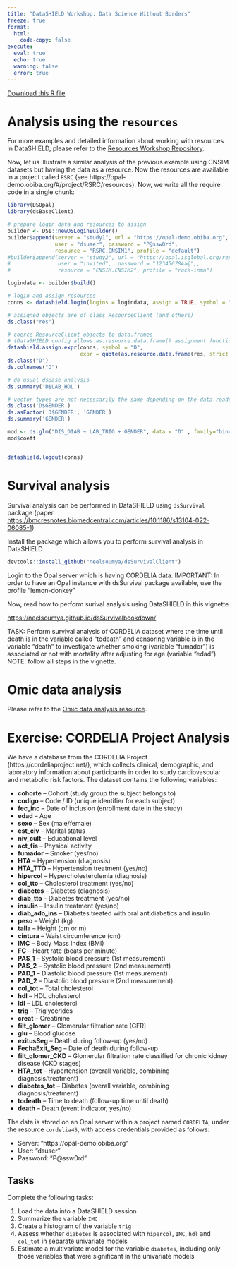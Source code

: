 ```yaml
---
title: "DataSHIELD Workshop: Data Science Without Borders"
freeze: true
format: 
  html:
    code-copy: false
execute:
  eval: true
  echo: true
  warning: false
  error: true
---
```


<a href="#" onclick="event.preventDefault(); fetch('https://raw.githubusercontent.com/isglobal-brge/workshop_DSWB/main/DataSHIELD_workshop_APHRC_resources.R').then(response => response.blob()).then(blob => { const url = window.URL.createObjectURL(blob); const a = document.createElement('a'); a.style.display = 'none'; a.href = url; a.download = 'DataSHIELD_workshop_APHRC_resources.R'; document.body.appendChild(a); a.click(); window.URL.revokeObjectURL(url); }); return false;" class="btn btn-primary btn-sm">
<i class="bi bi-download"></i> Download this R file
</a>

# Analysis using the `resources`

For more examples and detailed information about working with resources in DataSHIELD, please refer to the [Resources Workshop Repository](https://github.com/obiba/resources-workshop).

Now, let us illustrate a similar analysis of the previous example using CNSIM datasets but having the data as a resource. Now the resources are available in a project called `RSRC` (see https://opal-demo.obiba.org/#/project/RSRC/resources). Now, we write all the require code in a single chunk:

```r
library(DSOpal)
library(dsBaseClient)

# prepare login data and resources to assign
builder <- DSI::newDSLoginBuilder()
builder$append(server = "study1", url = "https://opal-demo.obiba.org", 
               user = "dsuser", password = "P@ssw0rd", 
               resource = "RSRC.CNSIM1", profile = "default")
#builder$append(server = "study2", url = "https://opal.isglobal.org/repo",
#               user = "invited",  password = "12345678Aa@",, 
#               resource = "CNSIM.CNSIM2", profile = "rock-inma")

logindata <- builder$build()

# login and assign resources
conns <- datashield.login(logins = logindata, assign = TRUE, symbol = "res")

# assigned objects are of class ResourceClient (and others)
ds.class("res")

# coerce ResourceClient objects to data.frames
# (DataSHIELD config allows as.resource.data.frame() assignment function for the purpose of the demo)
datashield.assign.expr(conns, symbol = "D", 
                       expr = quote(as.resource.data.frame(res, strict = TRUE)))
ds.class("D")
ds.colnames("D")

# do usual dsBase analysis
ds.summary('D$LAB_HDL')

# vector types are not necessarily the same depending on the data reader that was used
ds.class('D$GENDER')
ds.asFactor('D$GENDER', 'GENDER')
ds.summary('GENDER')

mod <- ds.glm("DIS_DIAB ~ LAB_TRIG + GENDER", data = "D" , family="binomial")
mod$coeff


datashield.logout(conns)
```

# Survival analysis

Survival analysis can be performed in DataSHIELD using `dsSurvival` package 
(paper [https://bmcresnotes.biomedcentral.com/articles/10.1186/s13104-022-06085-1](https://bmcresnotes.biomedcentral.com/articles/10.1186/s13104-022-06085-1))

Install the package which allows you to perform survival analysis in DataSHIELD

```r
devtools::install_github("neelsoumya/dsSurvivalClient")
```

Login to the Opal server which is having CORDELIA data. 
IMPORTANT: In order to have an Opal instance with dsSurvival package available, 
use the profile "lemon-donkey"

Now, read how to perform surival analysis using DataSHIELD in this vignette

[https://neelsoumya.github.io/dsSurvivalbookdown/](https://neelsoumya.github.io/dsSurvivalbookdown/)
  
TASK: Perform survival analysis of CORDELIA dataset where the time until death 
is in the variable called "todeath" and censoring variable is in the variable 
"death" to investigate whether smoking (variable "fumador") is associated or not
with mortality after adjusting for age (variable "edad")
NOTE: follow all steps in the vignette.

# Omic data analysis

Please refer to the [Omic data analysis resource](https://isglobal-brge.github.io/resource_bookdown/Omic.html).

# Exercise: CORDELIA Project Analysis

We have a database from the CORDELIA Project (https://cordeliaproject.net/), which collects clinical, demographic, and laboratory information about participants in order to study cardiovascular and metabolic risk factors. The dataset contains the following variables:

- **cohorte** – Cohort (study group the subject belongs to)
- **codigo** – Code / ID (unique identifier for each subject)
- **fec_inc** – Date of inclusion (enrollment date in the study)
- **edad** – Age
- **sexo** – Sex (male/female)
- **est_civ** – Marital status
- **niv_cult** – Educational level
- **act_fis** – Physical activity
- **fumador** – Smoker (yes/no)
- **HTA** – Hypertension (diagnosis)
- **HTA_TTO** – Hypertension treatment (yes/no)
- **hipercol** – Hypercholesterolemia (diagnosis)
- **col_tto** – Cholesterol treatment (yes/no)
- **diabetes** – Diabetes (diagnosis)
- **diab_tto** – Diabetes treatment (yes/no)
- **insulin** – Insulin treatment (yes/no)
- **diab_ado_ins** – Diabetes treated with oral antidiabetics and insulin
- **peso** – Weight (kg)
- **talla** – Height (cm or m)
- **cintura** – Waist circumference (cm)
- **IMC** – Body Mass Index (BMI)
- **FC** – Heart rate (beats per minute)
- **PAS_1** – Systolic blood pressure (1st measurement)
- **PAS_2** – Systolic blood pressure (2nd measurement)
- **PAD_1** – Diastolic blood pressure (1st measurement)
- **PAD_2** – Diastolic blood pressure (2nd measurement)
- **col_tot** – Total cholesterol
- **hdl** – HDL cholesterol
- **ldl** – LDL cholesterol
- **trig** – Triglycerides
- **creat** – Creatinine
- **filt_glomer** – Glomerular filtration rate (GFR)
- **glu** – Blood glucose
- **exitusSeg** – Death during follow-up (yes/no)
- **FechaExit_Seg** – Date of death during follow-up
- **filt_glomer_CKD** – Glomerular filtration rate classified for chronic kidney disease (CKD stages)
- **HTA_tot** – Hypertension (overall variable, combining diagnosis/treatment)
- **diabetes_tot** – Diabetes (overall variable, combining diagnosis/treatment)
- **todeath** – Time to death (follow-up time until death)
- **death** – Death (event indicator, yes/no)

The data is stored on an Opal server within a project named `CORDELIA`, under the resource `cordelia45`, with access credentials provided as follows:

- Server: "https://opal-demo.obiba.org"
- User: "dsuser"
- Password: "P@ssw0rd"

## Tasks

Complete the following tasks:

1. Load the data into a DataSHIELD session
2. Summarize the variable `IMC`
3. Create a histogram of the variable `trig`
4. Assess whether `diabetes` is associated with `hipercol`, `IMC`, `hdl` and `col_tot` in separate univariate models
5. Estimate a multivariate model for the variable `diabetes`, including only those variables that were significant in the univariate models
